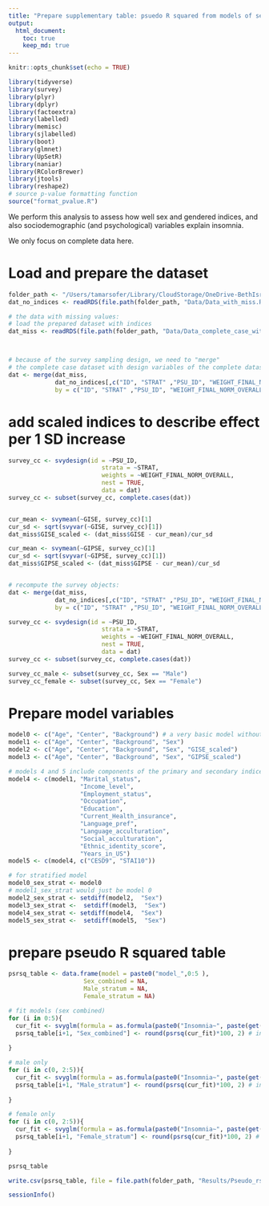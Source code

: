 ```yaml
---
title: "Prepare supplementary table: psuedo R squared from models of sex and gendered indices association with insomnia"
output: 
  html_document:
    toc: true
    keep_md: true
---
```


```r
knitr::opts_chunk$set(echo = TRUE)
```

```r
library(tidyverse)
library(survey)
library(plyr)
library(dplyr)
library(factoextra)
library(labelled)
library(memisc)
library(sjlabelled)
library(boot)
library(glmnet)
library(UpSetR)
library(naniar)
library(RColorBrewer)
library(jtools)
library(reshape2)
# source p-value formatting function
source("format_pvalue.R")
```
We perform this analysis to assess how well sex and gendered indices, and also sociodemographic (and psychological) variables explain insomnia. 

We only focus on complete data here. 

# Load and prepare the dataset

```r
folder_path <- "/Users/tamarsofer/Library/CloudStorage/OneDrive-BethIsraelLaheyHealth/Ongoing_papers/2022_gendered_indices"
dat_no_indices <- readRDS(file.path(folder_path, "Data/Data_with_miss.Rds"))

# the data with missing values:
# load the prepared dataset with indices
dat_miss <- readRDS(file.path(folder_path, "Data/Data_complete_case_with_indices.Rds"))



# because of the survey sampling design, we need to "merge" 
# the complete case dataset with design variables of the complete dataset
dat <- merge(dat_miss, 
             dat_no_indices[,c("ID", "STRAT" ,"PSU_ID", "WEIGHT_FINAL_NORM_OVERALL")], 
             by = c("ID", "STRAT" ,"PSU_ID", "WEIGHT_FINAL_NORM_OVERALL"), all = TRUE)

```
# add scaled indices to describe effect per 1 SD increase

```r
survey_cc <- svydesign(id = ~PSU_ID,
                          strata = ~STRAT,
                          weights = ~WEIGHT_FINAL_NORM_OVERALL,
                          nest = TRUE,
                          data = dat)
survey_cc <- subset(survey_cc, complete.cases(dat))


cur_mean <- svymean(~GISE, survey_cc)[1]
cur_sd <- sqrt(svyvar(~GISE, survey_cc)[1])
dat_miss$GISE_scaled <- (dat_miss$GISE - cur_mean)/cur_sd

cur_mean <- svymean(~GIPSE, survey_cc)[1]
cur_sd <- sqrt(svyvar(~GIPSE, survey_cc)[1])
dat_miss$GIPSE_scaled <- (dat_miss$GIPSE - cur_mean)/cur_sd


# recompute the survey objects:
dat <- merge(dat_miss, 
             dat_no_indices[,c("ID", "STRAT" ,"PSU_ID", "WEIGHT_FINAL_NORM_OVERALL")], 
             by = c("ID", "STRAT" ,"PSU_ID", "WEIGHT_FINAL_NORM_OVERALL"), all = TRUE)

survey_cc <- svydesign(id = ~PSU_ID,
                          strata = ~STRAT,
                          weights = ~WEIGHT_FINAL_NORM_OVERALL,
                          nest = TRUE,
                          data = dat)
survey_cc <- subset(survey_cc, complete.cases(dat))

survey_cc_male <- subset(survey_cc, Sex == "Male")
survey_cc_female <- subset(survey_cc, Sex == "Female")

```
# Prepare model variables

```r

model0 <- c("Age", "Center", "Background") # a very basic model without sex.
model1 <- c("Age", "Center", "Background", "Sex")
model2 <- c("Age", "Center", "Background", "Sex", "GISE_scaled")
model3 <- c("Age", "Center", "Background", "Sex", "GIPSE_scaled")

# models 4 and 5 include components of the primary and secondary indices:
model4 <- c(model1, "Marital_status",
                    "Income_level", 
                    "Employment_status", 
                    "Occupation", 
                    "Education",
                    "Current_Health_insurance", 
                    "Language_pref", 
                    "Language_acculturation", 
                    "Social_acculturation", 
                    "Ethnic_identity_score", 
                    "Years_in_US")
model5 <- c(model4, c("CESD9", "STAI10"))

# for stratified model
model0_sex_strat <- model0
# model1_sex_strat would just be model 0
model2_sex_strat <- setdiff(model2,  "Sex")
model3_sex_strat <-  setdiff(model3,  "Sex")
model4_sex_strat <- setdiff(model4,  "Sex")
model5_sex_strat <-  setdiff(model5,  "Sex")


```

# prepare pseudo R squared table
```r



psrsq_table <- data.frame(model = paste0("model_",0:5 ),
                     Sex_combined = NA,
                     Male_stratum = NA,
                     Female_stratum = NA)

# fit models (sex combined)
for (i in 0:5){
  cur_fit <- svyglm(formula = as.formula(paste0("Insomnia~", paste(get(paste0("model",i)), collapse = "+"))), design = survey_cc, family = quasibinomial())
  psrsq_table[i+1, "Sex_combined"] <- round(psrsq(cur_fit)*100, 2) # in percentages - nicer
  
}

# male only
for (i in c(0, 2:5)){
  cur_fit <- svyglm(formula = as.formula(paste0("Insomnia~", paste(get(paste0("model",i, "_sex_strat")), collapse = "+"))), design = survey_cc_male, family = quasibinomial())
  psrsq_table[i+1, "Male_stratum"] <- round(psrsq(cur_fit)*100, 2) # in percentages - nicer
  
}

# female only
for (i in c(0, 2:5)){
  cur_fit <- svyglm(formula = as.formula(paste0("Insomnia~", paste(get(paste0("model",i, "_sex_strat")), collapse = "+"))), design = survey_cc_female, family = quasibinomial())
  psrsq_table[i+1, "Female_stratum"] <- round(psrsq(cur_fit)*100, 2) # in percentages - nicer
  
}

psrsq_table

write.csv(psrsq_table, file = file.path(folder_path, "Results/Pseudo_rsq_table.csv"))

```



```r
sessionInfo()
```